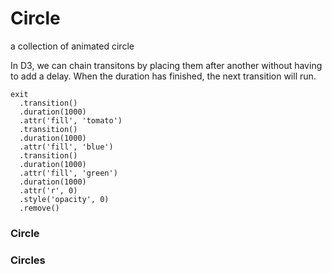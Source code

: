 
<Meta of={CircleStories} />

# Circle

<Subtitle>a collection of animated circle</Subtitle>

In D3, we can chain transitons by placing them after another without having to add a delay.
When the duration has finished, the next transition will run.

```
exit
  .transition()
  .duration(1000)
  .attr('fill', 'tomato')
  .transition()
  .duration(1000)
  .attr('fill', 'blue')
  .transition()
  .duration(1000)
  .attr('fill', 'green')
  .duration(1000)
  .attr('r', 0)
  .style('opacity', 0)
  .remove()
```

### Circle

<Canvas of={CircleStories.CircleStory} />

### Circles

<Canvas of={CircleStories.CirclesStory} />
